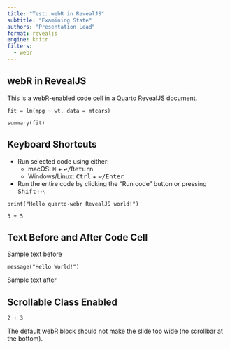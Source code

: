 ```yaml
---
title: "Test: webR in RevealJS"
subtitle: "Examining State"
authors: "Presentation Lead"
format: revealjs
engine: knitr
filters:
  - webr
---
```


## webR in RevealJS 

This is a webR-enabled code cell in a Quarto RevealJS document.

```webr-r
fit = lm(mpg ~ wt, data = mtcars)

summary(fit)
```


## Keyboard Shortcuts

- Run selected code using either:
  - macOS: <kbd>⌘</kbd> + <kbd>↩/Return</kbd>
  - Windows/Linux: <kbd>Ctrl</kbd> + <kbd>↩/Enter</kbd>
- Run the entire code by clicking the "Run code" button or pressing <kbd>Shift</kbd>+<kbd>↩</kbd>. 

```webr-r
print("Hello quarto-webr RevealJS world!")

3 + 5
```

## Text Before and After Code Cell

Sample text before

```webr-r
message("Hello World!")
```

Sample text after

## Scrollable Class Enabled

```webr-r
2 + 3
```

The default webR block should not make the slide too wide 
(no scrollbar at the bottom).
